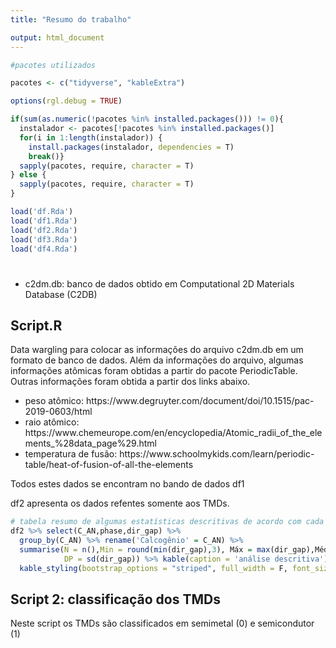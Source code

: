 ```yaml
---
title: "Resumo do trabalho"

output: html_document
---
```

```r
#pacotes utilizados

pacotes <- c("tidyverse", "kableExtra")

options(rgl.debug = TRUE)

if(sum(as.numeric(!pacotes %in% installed.packages())) != 0){
  instalador <- pacotes[!pacotes %in% installed.packages()]
  for(i in 1:length(instalador)) {
    install.packages(instalador, dependencies = T)
    break()}
  sapply(pacotes, require, character = T) 
} else {
  sapply(pacotes, require, character = T) 
}
```

```r
load('df.Rda')
load('df1.Rda')
load('df2.Rda')
load('df3.Rda')
load('df4.Rda')
```

# 

* c2dm.db: banco de dados obtido em Computational 2D Materials Database (C2DB)

## Script.R
Data wargling para colocar as informações do arquivo c2dm.db em um formato de banco de dados. Além da informações do arquivo, algumas informações atômicas foram obtidas a partir do pacote PeriodicTable. Outras informações foram obtida a partir dos links abaixo.

* peso atômico: https://www.degruyter.com/document/doi/10.1515/pac-2019-0603/html
* raio atômico: https://www.chemeurope.com/en/encyclopedia/Atomic_radii_of_the_elements_%28data_page%29.html
* temperatura de fusão: https://www.schoolmykids.com/learn/periodic-table/heat-of-fusion-of-all-the-elements

Todos estes dados se encontram no bando de dados df1

df2 apresenta os dados refentes somente aos TMDs.

```r
# tabela resumo de algumas estatísticas descritivas de acordo com cada calcogênio
df2 %>% select(C_AN,phase,dir_gap) %>% 
  group_by(C_AN) %>% rename('Calcogênio' = C_AN) %>% 
  summarise(N = n(),Min = round(min(dir_gap),3), Máx = max(dir_gap),Média = mean(dir_gap), 
            DP = sd(dir_gap)) %>% kable(caption = 'análise descritiva') %>% 
  kable_styling(bootstrap_options = "striped", full_width = F, font_size = 12)
```


## Script 2: classificação dos TMDs

Neste script os TMDs são classificados em semimetal (0) e semicondutor (1)

